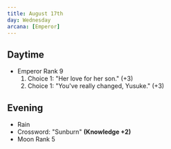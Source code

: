 ```yaml
---
title: August 17th
day: Wednesday
arcana: [Emperor]
---
```


## Daytime
- Emperor Rank 9
    1. Choice 1: "Her love for her son." (+3)
    1. Choice 1: "You've really changed, Yusuke." (+3)

## Evening
- Rain
- Crossword: "Sunburn" **(Knowledge +2)**
- Moon Rank 5